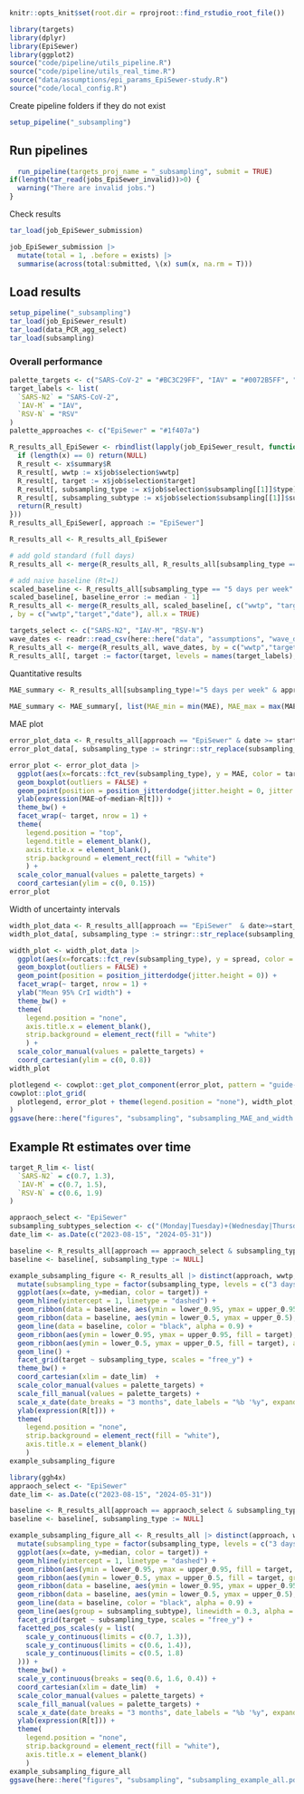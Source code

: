 ```r
knitr::opts_knit$set(root.dir = rprojroot::find_rstudio_root_file())
```
```r
library(targets)
library(dplyr)
library(EpiSewer)
library(ggplot2)
source("code/pipeline/utils_pipeline.R")
source("code/pipeline/utils_real_time.R")
source("data/assumptions/epi_params_EpiSewer-study.R")
source("code/local_config.R")
```

Create pipeline folders if they do not exist
```r
setup_pipeline("_subsampling")
```

## Run pipelines
```r
  run_pipeline(targets_proj_name = "_subsampling", submit = TRUE)
if(length(tar_read(jobs_EpiSewer_invalid))>0) {
  warning("There are invalid jobs.")
}
```

Check results
```r
tar_load(job_EpiSewer_submission)

job_EpiSewer_submission |>
  mutate(total = 1, .before = exists) |>
  summarise(across(total:submitted, \(x) sum(x, na.rm = T)))
```

## Load results
```r
setup_pipeline("_subsampling")
tar_load(job_EpiSewer_result)
tar_load(data_PCR_agg_select)
tar_load(subsampling)
```

### Overall performance

```r
palette_targets <- c("SARS-CoV-2" = "#BC3C29FF", "IAV" = "#0072B5FF", "RSV" = "#E18727FF")
target_labels <- list(
  `SARS-N2` = "SARS-CoV-2",
  `IAV-M` = "IAV",
  `RSV-N` = "RSV"
)
palette_approaches <- c("EpiSewer" = "#1f407a")
```

```r
R_results_all_EpiSewer <- rbindlist(lapply(job_EpiSewer_result, function(x) {
  if (length(x) == 0) return(NULL)
  R_result <- x$summary$R
  R_result[, wwtp := x$job$selection$wwtp]
  R_result[, target := x$job$selection$target]
  R_result[, subsampling_type := x$job$selection$subsampling[[1]]$type]
  R_result[, subsampling_subtype := x$job$selection$subsampling[[1]]$subtype]
  return(R_result)
}))
R_results_all_EpiSewer[, approach := "EpiSewer"]
```

```r
R_results_all <- R_results_all_EpiSewer

# add gold standard (full days)
R_results_all <- merge(R_results_all, R_results_all[subsampling_type == "5 days per week",c("wwtp", "target", "approach", "date", "median", "lower_0.95", "upper_0.95")], by = c("wwtp","target","approach","date"), suffixes = c("", "_full"), all.x = TRUE)

# add naive baseline (Rt=1)
scaled_baseline <- R_results_all[subsampling_type == "5 days per week" & approach == "EpiSewer",]
scaled_baseline[, baseline_error := median - 1]
R_results_all <- merge(R_results_all, scaled_baseline[, c("wwtp", "target", "date", "baseline_error")],
, by = c("wwtp","target","date"), all.x = TRUE)
```

```r
targets_select <- c("SARS-N2", "IAV-M", "RSV-N")
wave_dates <- readr::read_csv(here::here("data", "assumptions", "wave_dates.csv")) |> filter(season == "2023/24")
R_results_all <- merge(R_results_all, wave_dates, by = c("wwtp","target"))
R_results_all[, target := factor(target, levels = names(target_labels), labels = target_labels, ordered = TRUE)]
```

Quantitative results
```r
MAE_summary <- R_results_all[subsampling_type!="5 days per week" & approach == "EpiSewer" & date >= start_date & date <= end_date, list(MAE = mean(abs(median-median_full))), by = c("wwtp", "target", "approach", "subsampling_type", "subsampling_subtype")]
  
MAE_summary <- MAE_summary[, list(MAE_min = min(MAE), MAE_max = max(MAE)), by = c("wwtp", "target", "approach", "subsampling_type")]
```

MAE plot
```r
error_plot_data <- R_results_all[approach == "EpiSewer" & date >= start_date & date <= end_date, list(MAE = mean(abs(median-median_full))), by = c("wwtp", "target", "approach", "subsampling_type", "subsampling_subtype")]
error_plot_data[, subsampling_type := stringr::str_replace(subsampling_type, "per", "\nper")]

error_plot <- error_plot_data |> 
  ggplot(aes(x=forcats::fct_rev(subsampling_type), y = MAE, color = target)) +
  geom_boxplot(outliers = FALSE) +
  geom_point(position = position_jitterdodge(jitter.height = 0, jitter.width = 0.2), size = 0.7) +
  ylab(expression(MAE~of~median~R[t])) +
  theme_bw() +
  facet_wrap(~ target, nrow = 1) +
  theme(
    legend.position = "top",
    legend.title = element_blank(),
    axis.title.x = element_blank(),
    strip.background = element_rect(fill = "white")
    ) +
  scale_color_manual(values = palette_targets) +
  coord_cartesian(ylim = c(0, 0.15))
error_plot
```

Width of uncertainty intervals
```r
width_plot_data <- R_results_all[approach == "EpiSewer"  & date>=start_date & date<=end_date, .(spread = mean(upper_0.95 - lower_0.95)), by = c("wwtp", "target", "approach", "subsampling_type", "subsampling_subtype")]
width_plot_data[, subsampling_type := stringr::str_replace(subsampling_type, "per", "\nper")]

width_plot <- width_plot_data |> 
  ggplot(aes(x=forcats::fct_rev(subsampling_type), y = spread, color = target)) +
  geom_boxplot(outliers = FALSE) +
  geom_point(position = position_jitterdodge(jitter.height = 0)) +
  facet_wrap(~ target, nrow = 1) +
  ylab("Mean 95% CrI width") +
  theme_bw() +
  theme(
    legend.position = "none",
    axis.title.x = element_blank(),
    strip.background = element_rect(fill = "white")
    ) +
  scale_color_manual(values = palette_targets) +
  coord_cartesian(ylim = c(0, 0.8))
width_plot
```
```r
plotlegend <- cowplot::get_plot_component(error_plot, pattern = "guide-box-top")
cowplot::plot_grid(
  plotlegend, error_plot + theme(legend.position = "none"), width_plot, ncol = 1, rel_heights = c(0.1, 0.5, 0.5), labels = c("", "A", "B")
)
ggsave(here::here("figures", "subsampling", "subsampling_MAE_and_width.pdf"), width = 10, height = 5, scale = 0.9)
```

## Example Rt estimates over time
```r
target_R_lim <- list(
  `SARS-N2` = c(0.7, 1.3),
  `IAV-M` = c(0.7, 1.5),
  `RSV-N` = c(0.6, 1.9)
)
```

```r
appraoch_select <- "EpiSewer"
subsampling_subtypes_selection <- c("(Monday|Tuesday)+(Wednesday|Thursday)+Friday", "Friday", "Friday")
date_lim <- as.Date(c("2023-08-15", "2024-05-31"))

baseline <- R_results_all[approach == appraoch_select & subsampling_type == "5 days per week" & date>=date_lim[1] & date <= date_lim[2],]
baseline <- baseline[, subsampling_type := NULL]

example_subsampling_figure <- R_results_all |> distinct(approach, wwtp, target, date, subsampling_type, subsampling_subtype, .keep_all = TRUE) |> filter(approach == appraoch_select & subsampling_subtype %in% subsampling_subtypes_selection & date>=date_lim[1] & date <= date_lim[2]) |> 
  mutate(subsampling_type = factor(subsampling_type, levels = c("3 days per week", "1 day per week", "1 day per 2 weeks"))) |>
  ggplot(aes(x=date, y=median, color = target)) + 
  geom_hline(yintercept = 1, linetype = "dashed") +
  geom_ribbon(data = baseline, aes(ymin = lower_0.95, ymax = upper_0.95), fill = "black", alpha = 0.2, color = NA) +
  geom_ribbon(data = baseline, aes(ymin = lower_0.5, ymax = upper_0.5), fill = "black", alpha = 0.3, color = NA) +
  geom_line(data = baseline, color = "black", alpha = 0.9) +
  geom_ribbon(aes(ymin = lower_0.95, ymax = upper_0.95, fill = target), alpha = 0.2, color = NA) +
  geom_ribbon(aes(ymin = lower_0.5, ymax = upper_0.5, fill = target), alpha = 0.3, color = NA) +
  geom_line() +
  facet_grid(target ~ subsampling_type, scales = "free_y") +
  theme_bw() + 
  coord_cartesian(xlim = date_lim)  +
  scale_color_manual(values = palette_targets) +
  scale_fill_manual(values = palette_targets) +
  scale_x_date(date_breaks = "3 months", date_labels = "%b '%y", expand = c(0,0)) +
  ylab(expression(R[t])) +
  theme(
    legend.position = "none",
    strip.background = element_rect(fill = "white"),
    axis.title.x = element_blank()
    )
example_subsampling_figure
```

```r
library(ggh4x)
appraoch_select <- "EpiSewer"
date_lim <- as.Date(c("2023-08-15", "2024-05-31"))

baseline <- R_results_all[approach == appraoch_select & subsampling_type == "5 days per week" & date>=date_lim[1] & date <= date_lim[2],]
baseline <- baseline[, subsampling_type := NULL]

example_subsampling_figure_all <- R_results_all |> distinct(approach, wwtp, target, date, subsampling_type, subsampling_subtype, .keep_all = TRUE) |> filter(approach == appraoch_select & subsampling_type != "5 days per week" & date>=date_lim[1] & date <= date_lim[2]) |> 
  mutate(subsampling_type = factor(subsampling_type, levels = c("3 days per week", "1 day per week", "1 day per 2 weeks"))) |>
  ggplot(aes(x=date, y=median, color = target)) + 
  geom_hline(yintercept = 1, linetype = "dashed") +
  geom_ribbon(aes(ymin = lower_0.95, ymax = upper_0.95, fill = target, group = subsampling_subtype), alpha = 0.1, color = NA) +
  geom_ribbon(aes(ymin = lower_0.5, ymax = upper_0.5, fill = target, group = subsampling_subtype), alpha = 0.2, color = NA) +
  geom_ribbon(data = baseline, aes(ymin = lower_0.95, ymax = upper_0.95), fill = "black", alpha = 0.2, color = NA) +
  geom_ribbon(data = baseline, aes(ymin = lower_0.5, ymax = upper_0.5), fill = "black", alpha = 0.3, color = NA) +
  geom_line(data = baseline, color = "black", alpha = 0.9) +
  geom_line(aes(group = subsampling_subtype), linewidth = 0.3, alpha = 0.9) +
  facet_grid(target ~ subsampling_type, scales = "free_y") +
  facetted_pos_scales(y = list(
    scale_y_continuous(limits = c(0.7, 1.3)),
    scale_y_continuous(limits = c(0.6, 1.4)),
    scale_y_continuous(limits = c(0.5, 1.8)
  ))) +
  theme_bw() + 
  scale_y_continuous(breaks = seq(0.6, 1.6, 0.4)) +
  coord_cartesian(xlim = date_lim)  +
  scale_color_manual(values = palette_targets) +
  scale_fill_manual(values = palette_targets) +
  scale_x_date(date_breaks = "3 months", date_labels = "%b '%y", expand = c(0,0)) +
  ylab(expression(R[t])) +
  theme(
    legend.position = "none",
    strip.background = element_rect(fill = "white"),
    axis.title.x = element_blank()
    )
example_subsampling_figure_all
ggsave(here::here("figures", "subsampling", "subsampling_example_all.pdf"), width = 10, height = 5, scale = 0.9)
```
